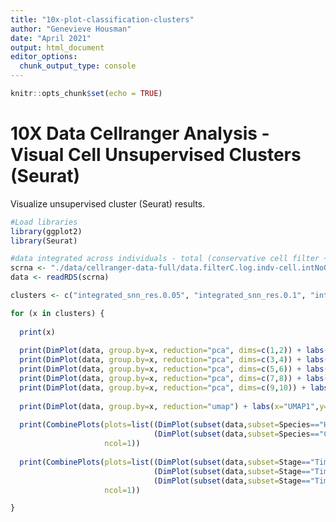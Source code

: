 ```yaml
---
title: "10x-plot-classification-clusters"
author: "Genevieve Housman"
date: "April 2021"
output: html_document
editor_options: 
  chunk_output_type: console
---
```


```r
knitr::opts_chunk$set(echo = TRUE)
```

# 10X Data Cellranger Analysis - Visual Cell Unsupervised Clusters (Seurat)

Visualize unsupervised cluster (Seurat) results.

```r

#Load libraries
library(ggplot2)
library(Seurat)

```


```r

#data integrated across individuals - total (conservative cell filter + non-zero genes + regress out UMI/mito)
scrna <- "./data/cellranger-data-full/data.filterC.log.indv-cell.intNo0.reg-tot.assign.rds"
data <- readRDS(scrna)

```

```r

clusters <- c("integrated_snn_res.0.05", "integrated_snn_res.0.1", "integrated_snn_res.0.25", "integrated_snn_res.0.5", "integrated_snn_res.0.75", "integrated_snn_res.1")

for (x in clusters) {
  
  print(x)
  
  print(DimPlot(data, group.by=x, reduction="pca", dims=c(1,2)) + labs(x="PC1",y="PC2"))
  print(DimPlot(data, group.by=x, reduction="pca", dims=c(3,4)) + labs(x="PC3",y="PC4"))
  print(DimPlot(data, group.by=x, reduction="pca", dims=c(5,6)) + labs(x="PC5",y="PC6"))
  print(DimPlot(data, group.by=x, reduction="pca", dims=c(7,8)) + labs(x="PC7",y="PC8"))
  print(DimPlot(data, group.by=x, reduction="pca", dims=c(9,10)) + labs(x="PC9",y="PC10"))
  
  print(DimPlot(data, group.by=x, reduction="umap") + labs(x="UMAP1",y="UMAP2"))
  
  print(CombinePlots(plots=list((DimPlot(subset(data,subset=Species=="Human"), group.by=x, split.by=x, reduction="umap") + labs(title="Human Cells",x="UMAP1",y="UMAP2")),
                                (DimPlot(subset(data,subset=Species=="Chimp"), group.by=x, split.by=x, reduction="umap") + labs(title="Chimp Cells",x="UMAP1",y="UMAP2"))),
                     ncol=1))
        
  print(CombinePlots(plots=list((DimPlot(subset(data,subset=Stage=="Time 0"), group.by=x, split.by=x, reduction="umap") + labs(title="Time 0 Cells",x="UMAP1",y="UMAP2")),
                                (DimPlot(subset(data,subset=Stage=="Time 1"), group.by=x, split.by=x, reduction="umap") + labs(title="Time 1 Cells",x="UMAP1",y="UMAP2")),
                                (DimPlot(subset(data,subset=Stage=="Time 2"), group.by=x, split.by=x, reduction="umap") + labs(title="Time 2 Cells",x="UMAP1",y="UMAP2"))),
                     ncol=1))

}

```

